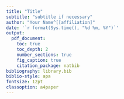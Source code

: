 ---
title: "Title"
subtitle: "subtitle if necessary"
author: "Your Name^[[affiliation]"
date: '`r format(Sys.time(), "%d %m, %Y")`'
output: 
  pdf_document:
    toc: true
    toc_depth: 2
    number_sections: true
    fig_caption: true
    citation_package: natbib
bibliography: library.bib
biblio-style: apa
fontsize: 12pt
classoption: a4paper
---
